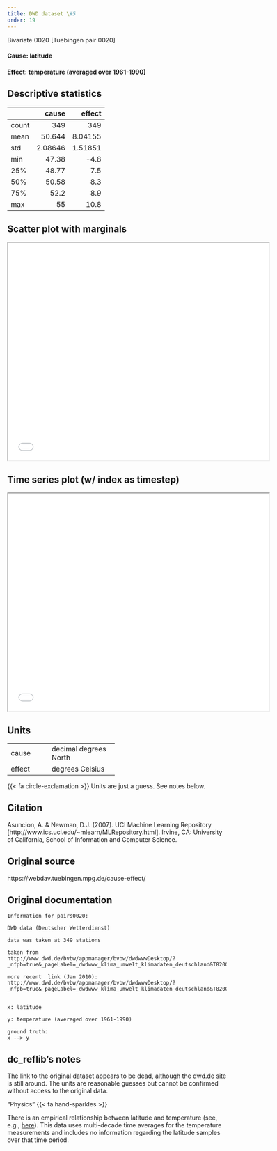 ```yaml
---
title: DWD dataset \#5
order: 19
---
```


Bivariate 0020  [Tuebingen pair 0020]

#### **Cause**: latitude
#### **Effect**: temperature (averaged over 1961-1990)

## Descriptive statistics
|       |     cause |    effect |
|:------|----------:|----------:|
| count | 349       | 349       |
| mean  |  50.644   |   8.04155 |
| std   |   2.08646 |   1.51851 |
| min   |  47.38    |  -4.8     |
| 25%   |  48.77    |   7.5     |
| 50%   |  50.58    |   8.3     |
| 75%   |  52.2     |   8.9     |
| max   |  55       |  10.8     |

## Scatter plot with marginals

```{=html}
<iframe width=600 height=500 src="plots/scatter_0020.html"></iframe>
```

## Time series plot (w/ index as timestep)

```{=html}
<iframe width=600 height=500 src="plots/series_0020.html"></iframe>
```

## Units
+----------+-----------------------+
| cause    | decimal degrees North |
+----------+-----------------------+
| effect   | degrees Celsius       |
+----------+-----------------------+
{{< fa circle-exclamation >}} Units are just a guess. See notes below.


## Citation
Asuncion, A. & Newman, D.J. (2007).
UCI Machine Learning Repository [http://www.ics.uci.edu/~mlearn/MLRepository.html].
Irvine, CA: University of California, School of Information and Computer Science.

## Original source
https://webdav.tuebingen.mpg.de/cause-effect/

## Original documentation
```
Information for pairs0020:

DWD data (Deutscher Wetterdienst)

data was taken at 349 stations

taken from
http://www.dwd.de/bvbw/appmanager/bvbw/dwdwwwDesktop/?_nfpb=true&_pageLabel=_dwdwww_klima_umwelt_klimadaten_deutschland&T82002gsbDocumentPath=Navigation%2FOeffentlichkeit%2FKlima__Umwelt%2FKlimadaten%2Fkldaten__kostenfrei%2Fausgabe__mittelwerte__node.html__nnn%3Dtrue

more recent  link (Jan 2010):
http://www.dwd.de/bvbw/appmanager/bvbw/dwdwwwDesktop/?_nfpb=true&_pageLabel=_dwdwww_klima_umwelt_klimadaten_deutschland&T82002gsbDocumentPath=Navigation%2FOeffentlichkeit%2FKlima__Umwelt%2FKlimadaten%2Fkldaten__kostenfrei%2Fausgabe__mittelwerte__node.html__nnn%3Dtrue


x: latitude

y: temperature (averaged over 1961-1990)

ground truth:
x --> y
```

## dc_reflib's notes
The link to the original dataset appears to be dead, although the dwd.de site is still around. The units are reasonable guesses but cannot be confirmed without access to the original data.

::: {.callout-note title="Operational Causality"}
"Physics" {{< fa hand-sparkles >}} 

There is an empirical relationship between latitude and temperature (see, e.g., [here](https://en.wikipedia.org/wiki/Climate)). This data uses multi-decade time averages for the temperature measurements and includes no information regarding the latitude samples over that time period.
:::